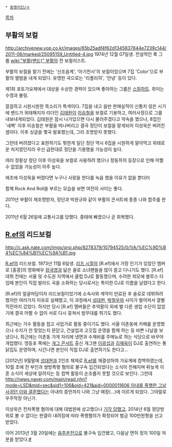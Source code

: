  * [[동명이인/ㅇ]]

[[목차]]
== 부활의 보컬 ==
http://archivenew.vop.co.kr/images/65b25adf4f62d1345837844e7239c144/2011-06/marked/25095159_Untitled-4.jpg
1974년 12월 07일생. 전설적인 록 그룹 [[wiki:"부활(밴드)" 부활]]의 전 보컬리스트.

부활의 보컬을 맡기 전에는 '신조음계', '아기천사'의 보컬이었으며 7집 'Color'으로 부활의 앨범을 내게 되었다. 유명한 곡으로는 '리플리히', '안녕' 등이 있다.

제1회 포토가요제에서 대상을 수상한 경력이 있으며 좋아하는 그룹은 [[스틸하트]]. 취미는 수영과 볼링.

깔끔하고 시원시원한 목소리가 특색이다. 7집을 내고 음반 판매실적이 신통치 않은 시기에 밴드가 위태해지자 리더인 [[김태원]]이 [[이승철]]을 보컬로 기용하고, 여러사정으로 그를 내보내게되었다. 김태원은 잠시 나가있으면 다시 불러주겠다고 약속을 했으나, 8집인 '새벽' 이후 이승철은 부활을 떠나버리고 결국 정단이 보컬을 맡게되어 이성욱은 버려진 셈이다. 이후 싱글을 몇곡 발표했는데, 그리 조명받지 못했다.

그런데 버려졌다고 표현하기도 뭣한게 일단 정단 역시 6집을 시원하게 말아먹고 위태로운 처지였던지라 우선 급한대로 정단을 기용했을 가능성이 높다.

여러 정황상 정단 이후 이성욱을 보컬로 사용하려 했으나 정동하의 등장으로 인해 어쩔 수 없었을 가능성이 아주 높다.

애초에 이성욱을 버렸다면 누구나 사랑을 한다를 녹음 했을 이유가 없을 뿐더러

함께 Rock And Roll을 부르는 모습을 보면 여전히 사이는 좋다. 


2011년 부활이 재조명받자, 정단과 박완규와 같이 부활의 콘서트에 종종 나와 합주를 한다.

2011년 6월 26일에 교통사고를 당했다. 중태에 빠졌으나 곧 회복했다.
== [[R.ef]]의 리드보컬 ==
http://c.ask.nate.com/imgs/qrsi.php/8278379/10794525/0/1/A/%EC%9D%B4%EC%84%B1%EC%9A%B1.jpg

[[R.ef]]의 리드보컬. 1973년 11월 6일생. [[리즈 시절]]의 [R.ef]에서 가장 인기가 있었던 멤버로 [홍콩]의 영화배우 [[장국영]]과 닮은 꼴로 소녀팬들을 많이 끌고 다니기도 했다. [R.ef] 데뷔 전에는 서울 및 수도권 지역에서 클럽 DJ로 활동했으며, 수려한 외모에 블루스 타임때 본인이 직접 발라드 곡을 소화하는 당시로서는 특이한 DJ로 이름을 날렸다고 한다.

[R.ef]의 얼굴마담이자 리드보컬이었기에 소속사와 계약이 만료된 후 솔로로 데뷔하려 했지만 여러가지 이유로 실패했고, 이 과정에서 [[성대현]], [[박철우(R.ef)|박철우]]와 사이가 벌어져서 결별 직전까지 갔었다. 하지만 당시 [R.ef] 멤버들은 추억팔이 외에 별 다른 생업 수단이 없었기에 결국 어쩔 수 없이 서로 다시 뭉쳐서 밤무대를 뛰기도 했다.

최근에는 가수 활동을 접고 사업가로 활동 중이기도 했다. 서울 이촌동에 카페를 운영했으나 수지가 안 맞았는지 문닫고, 건설업과 고깃집 운영을 함께 하는 등 바쁜 나날을 보냈으나, 최근에는 이촌동 가게 자리에 냉면과 수제비를 주메뉴로 하는 식당으로 바꾸어 개업했다. 영등포 쪽에는 [[개그 콘서트]] 출신 개그맨 [[이광섭]]과 [[김재욱]]이 DJ로 출연하는 통닭집도 운영하며, 시간나면 본인이 직접 DJ로 출연하기도 한다고...

[2012년] 9월말에 [[성대현]]과 2인조 체제로 [[R.ef]]를 재결성하여 가요계에 컴백하였는데, 10월 초에 전 부인과 쌍방폭행 혐의로 불구속 입건되었다는 소식이 전해지며 뒤늦게 이혼 소식이 세상에 알려지는 등 컴백 활동이 순조롭지 못할 것으로 보인다. 그런데 [[http://news.naver.com/main/read.nhn?mode=LSD&mid=sec&sid1=106&oid=421&aid=0000011606 아내를 폭행한 그날 사귀던 이와 결혼]]했다는 아내의 증언까지 나와 그냥 매장(...)에 이르게 되었다. 그야말로 우주막장 아닌가.

이상욱은 전처폭행 혐의에 대해 대법원에 상고했으나  [http://m.news.naver.com/read.nhn?mode=LS2D&sid1=106&sid2=221&oid=108&aid=0002309374 기각 당했고], 2014년 6월 정당방위로 볼 수 없다는 판결이 내려짐에 따라 폭행혐의가 확정되어 벌금 100만원형을 선고받았다.

이어 2013년 3월 20일에는 [[음주운전]]으로 불구속 입건됐고, 다음날 면허 정지 100일 처분을 받았다.[http://news.sportsseoul.com/read/entertain/1157725.htm #]
